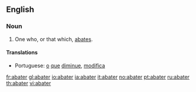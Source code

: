 ==English==

===Noun===
{{en-noun}}

# One who, or that which, [[abate]]s.

====Translations====
{{trans-top|one who, or that which, abates}}
* Portuguese: [[o]] [[que]] [[diminue]], [[modifica]]
{{trans-mid}}
{{trans-bottom}}

[[fr:abater]]
[[gl:abater]]
[[io:abater]]
[[ia:abater]]
[[it:abater]]
[[no:abater]]
[[pt:abater]]
[[ru:abater]]
[[th:abater]]
[[vi:abater]]